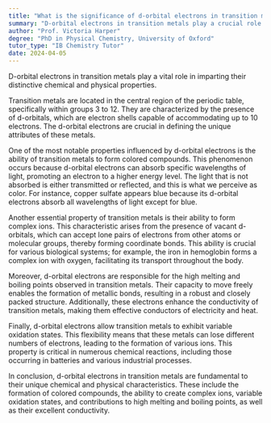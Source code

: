 ```yaml
---
title: "What is the significance of d-orbital electrons in transition metals?"
summary: "D-orbital electrons in transition metals play a crucial role in defining their distinct chemical and physical properties, influencing behaviors such as bonding, magnetism, and catalytic activity."
author: "Prof. Victoria Harper"
degree: "PhD in Physical Chemistry, University of Oxford"
tutor_type: "IB Chemistry Tutor"
date: 2024-04-05
---
```


D-orbital electrons in transition metals play a vital role in imparting their distinctive chemical and physical properties.

Transition metals are located in the central region of the periodic table, specifically within groups $3$ to $12$. They are characterized by the presence of d-orbitals, which are electron shells capable of accommodating up to $10$ electrons. The d-orbital electrons are crucial in defining the unique attributes of these metals.

One of the most notable properties influenced by d-orbital electrons is the ability of transition metals to form colored compounds. This phenomenon occurs because d-orbital electrons can absorb specific wavelengths of light, promoting an electron to a higher energy level. The light that is not absorbed is either transmitted or reflected, and this is what we perceive as color. For instance, copper sulfate appears blue because its d-orbital electrons absorb all wavelengths of light except for blue.

Another essential property of transition metals is their ability to form complex ions. This characteristic arises from the presence of vacant d-orbitals, which can accept lone pairs of electrons from other atoms or molecular groups, thereby forming coordinate bonds. This ability is crucial for various biological systems; for example, the iron in hemoglobin forms a complex ion with oxygen, facilitating its transport throughout the body.

Moreover, d-orbital electrons are responsible for the high melting and boiling points observed in transition metals. Their capacity to move freely enables the formation of metallic bonds, resulting in a robust and closely packed structure. Additionally, these electrons enhance the conductivity of transition metals, making them effective conductors of electricity and heat.

Finally, d-orbital electrons allow transition metals to exhibit variable oxidation states. This flexibility means that these metals can lose different numbers of electrons, leading to the formation of various ions. This property is critical in numerous chemical reactions, including those occurring in batteries and various industrial processes.

In conclusion, d-orbital electrons in transition metals are fundamental to their unique chemical and physical characteristics. These include the formation of colored compounds, the ability to create complex ions, variable oxidation states, and contributions to high melting and boiling points, as well as their excellent conductivity.
    